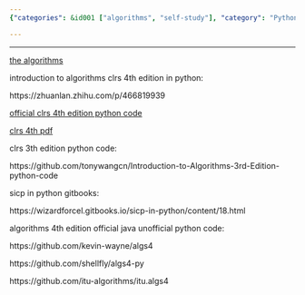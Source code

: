 ```yaml
---
{"categories": &id001 ["algorithms", "self-study"], "category": "Python Programming", "date": "2022-05-31 05:22:14", "description": "This article offers a collection of resources for learning algorithms, compilers, and programming. It includes introductions to the Algorithms book in Python, official CLRS 4th edition Python code, alternative Python implementations of CLRS, SICP in Python, and unofficial Python versions of the Algorithms 4th edition.", "tags": *id001, "title": "Algorithms Compilers Sicp Clrs Ct4S"}

---
```


------

[the algorithms](https://the-algorithms.com/)

introduction to algorithms clrs 4th edition in python:

https://zhuanlan.zhihu.com/p/466819939

[official clrs 4th edition python code](https://github.com/James4Ever0/CLRS-Python-Implementation)

[clrs 4th pdf](https://github.com/GenoWong/IntroductionToAlgorithms/blob/main/Introduction.to.Algorithms.4th.pdf)

clrs 3th edition python code:

https://github.com/tonywangcn/Introduction-to-Algorithms-3rd-Edition-python-code

sicp in python gitbooks:

https://wizardforcel.gitbooks.io/sicp-in-python/content/18.html

algorithms 4th edition official java unofficial python code:

https://github.com/kevin-wayne/algs4

https://github.com/shellfly/algs4-py

https://github.com/itu-algorithms/itu.algs4


